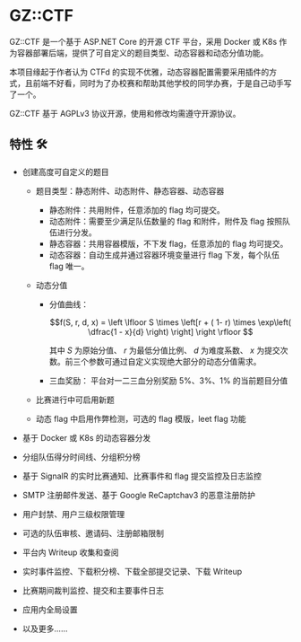 # GZ::CTF

GZ::CTF 是一个基于 ASP.NET Core 的开源 CTF 平台，采用 Docker 或 K8s 作为容器部署后端，提供了可自定义的题目类型、动态容器和动态分值功能。

本项目缘起于作者认为 CTFd 的实现不优雅，动态容器配置需要采用插件的方式，且前端不好看，同时为了办校赛和帮助其他学校的同学办赛，于是自己动手写了一个。

GZ::CTF 基于 AGPLv3 协议开源，使用和修改均需遵守开源协议。

## 特性 🛠️

- 创建高度可自定义的题目

  - 题目类型：静态附件、动态附件、静态容器、动态容器
    - 静态附件：共用附件，任意添加的 flag 均可提交。
    - 动态附件：需要至少满足队伍数量的 flag 和附件，附件及 flag 按照队伍进行分发。
    - 静态容器：共用容器模版，不下发 flag，任意添加的 flag 均可提交。
    - 动态容器：自动生成并通过容器环境变量进行 flag 下发，每个队伍 flag 唯一。
  - 动态分值

    - 分值曲线：

      $$f(S, r, d, x) = \left \lfloor S \times \left[r  + ( 1- r) \times \exp\left( \dfrac{1 - x}{d} \right) \right] \right \rfloor $$

      其中 $S$ 为原始分值、 $r$ 为最低分值比例、 $d$ 为难度系数、 $x$ 为提交次数。前三个参数可通过自定义实现绝大部分的动态分值需求。

    - 三血奖励：
      平台对一二三血分别奖励 5%、3%、1% 的当前题目分值

  - 比赛进行中可启用新题
  - 动态 flag 中启用作弊检测，可选的 flag 模版，leet flag 功能

- 基于 Docker 或 K8s 的动态容器分发
- 分组队伍得分时间线、分组积分榜
- 基于 SignalR 的实时比赛通知、比赛事件和 flag 提交监控及日志监控
- SMTP 注册邮件发送、基于 Google ReCaptchav3 的恶意注册防护
- 用户封禁、用户三级权限管理
- 可选的队伍审核、邀请码、注册邮箱限制
- 平台内 Writeup 收集和查阅
- 实时事件监控、下载积分榜、下载全部提交记录、下载 Writeup
- 比赛期间裁判监控、提交和主要事件日志
- 应用内全局设置
- 以及更多……
